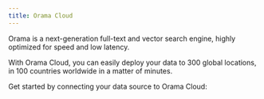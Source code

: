 ```yaml
---
title: Orama Cloud
---
```


Orama is a next-generation full-text and vector search engine, highly optimized for speed and low latency.

With Orama Cloud, you can easily deploy your data to 300 global locations, in 100 countries worldwide in a matter of minutes.

Get started by connecting your data source to Orama Cloud:
